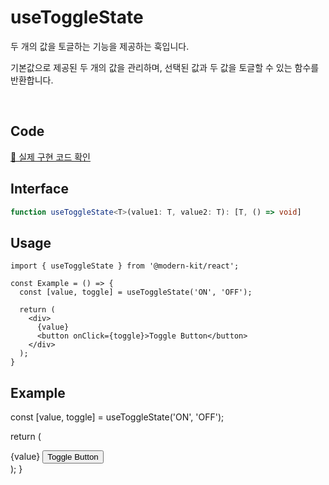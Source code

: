 
# useToggleState

두 개의 값을 토글하는 기능을 제공하는 훅입니다.

기본값으로 제공된 두 개의 값을 관리하며, 선택된 값과 두 값을 토글할 수 있는 함수를 반환합니다.

<br />

## Code
[🔗 실제 구현 코드 확인](https://github.com/modern-agile-team/modern-kit/blob/main/packages/react/src/hooks/useToggleState/index.ts)

## Interface
```ts title="typescript"
function useToggleState<T>(value1: T, value2: T): [T, () => void]
```

## Usage
```tsx title="typescript"
import { useToggleState } from '@modern-kit/react';

const Example = () => {
  const [value, toggle] = useToggleState('ON', 'OFF');

  return (
    <div>
      {value}
      <button onClick={toggle}>Toggle Button</button>
    </div>
  );
}
```

## Example

  const [value, toggle] = useToggleState('ON', 'OFF');

  return (
    <div>
      {value}
      <button onClick={toggle}>Toggle Button</button>
    </div>
  );
}

<Example />
